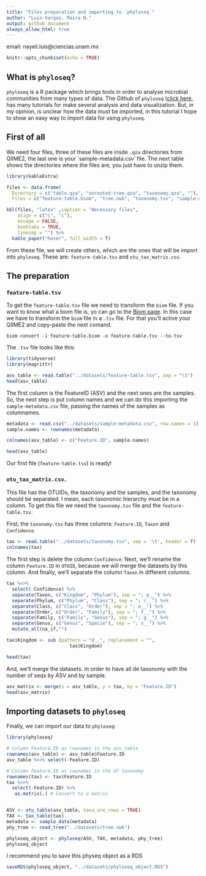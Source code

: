 ```yaml
---
title: "Files preparation and importing to `phyloseq`"
author: "Luis-Vargas, Maira N."
output: github_document
always_allow_html: true
---
```


email: nayeli.luis@ciencias.unam.mx

```r
knitr::opts_chunk$set(echo = TRUE)
```

## What is `phyloseq`?

`phyloseq` is a R package which brings tools in order to analyse microbial communities from many types of data. The Github  of `phyloseq` ([click here](https://joey711.github.io/phyloseq/), has many tutorials for make several analysis and data visualization. But, in my opinion, is unclear how the data must be imported, in this tutorial I hope to show an easy way to import data for using `phyloseq`. 

## First of all

We need four files, three of these files are insde `.qza` directories from QIIME2, the last one is your `sample-metadata.csv' file. The next table shows the directories where the files are, you just have to unzip them.

```r

library(kableExtra)

files <- data.frame(
  Directory = c("table.qza", "unrooted-tree.qza", "taxonomy.qza", ""),
  Files = c("feature-table.biom", "tree.nwk", "taxonomy.tsv", "sample-metadata. csv"))

kbl(files, "latex" ,caption = "Necessary files",
    align = c("c", "c"),
    escape = FALSE, 
    booktabs = TRUE,
    linesep = "") %>%
  kable_paper("hover", full_width = T)
```

From these file, we will create others, which are the ones that will be import into `phyloseq`. These are: `feature-table.tsv` and `otu_tax_matrix.csv`. 

## The preparation

### `feature-table.tsv`

To get the `feature-table.tsv` file we need to transform the `biom` file. If you want to know what a biom file is, yo can go to the [Biom page](https://biom-format.org). In this case we have to transform the `biom` file in a `.tsv` file. For that you'll active your QIIME2 and copy-paste the next comand. 

`biom convert -i feature-table.biom -o feature-table.tsv --to-tsv`


The `.tsv` file looks like this:

```r
library(tidyverse)
library(magrittr)

asv_table <- read.table("../datasets/feature-table.tsv", sep = "\t")
head(asv_table)
```

The first column is the FeatureID (ASV) and the next ones are the samples. So, the next step is put column names and we can do this importing the `sample-metadata.csv` file, passing the names of the samples as columnames. 

```r

metadata <- read.csv("../datasets/sample-metadata.csv", row.names = 1)
sample.names <- rownames(metadata)

colnames(asv_table) <- c("Feature.ID", sample.names)

head(asv_table)

```

Our first file (`feature-table.tsv`) is ready!


### `otu_tax_matrix.csv`. 

This file has the OTUIDs, the taxonomy and the samples, and the taxonomy should be separated. I mean, each taxonomic hierarchy must be in a column. To get this file we need the `taxonomy.tsv` file and the `feature-table.tsv`.  

First, the `taxonomy.tsv` has three columns: `Feature.ID`, `Taxon` and `Confidence`. 

```r

tax <- read.table("../datasets/taxonomy.tsv", sep = '\t', header = T)
colnames(tax)

```

The first step is delete the column `Confidence`. Next, we'll rename the column  `Feature.ID` in `OTUID`, because we will merge the datasets by this column. And finally, we'll separate the column `Taxon` in different columns. 

```r
tax %<>% 
  select(-Confidence) %>%
  separate(Taxon, c("Kingdom", "Phylum"), sep = "; p__") %>%
  separate(Phylum, c("Phylum", "Class"), sep = "; c__") %>%
  separate(Class, c("Class", "Order"), sep = "; o__") %>%
  separate(Order, c("Order", "Family"), sep = "; f__") %>%
  separate(Family, c("Family", "Genus"), sep = "; g__") %>%
  separate(Genus, c("Genus", "Specie"), sep = "; s__") %>%
  mutate_all(na_if,"")

tax$Kingdom <- sub (pattern = "d__", replacement = "", 
                       tax$Kingdom)

head(tax)
```

And, we'll merge the datasets. In order to have all de taxonomy with the number of seqs by ASV and by sample.

```r
asv_matrix <- merge(x = asv_table, y = tax, by = "Feature.ID")
head(asv_matrix)
```

## Importing datasets to `phyloseq`

Finally, we can import our data to `phyloseq`:

```r
library(phyloseq)

# Column Feature.ID as rownames in the asv_table
rownames(asv_table) <- asv_table$Feature.ID
asv_table %<>% select(-Feature.ID)

# Column Feature.ID as rownames in the df taxonomy
rownames(tax) <- tax$Feature.ID
tax %<>%
  select(-Feature.ID) %>%
   as.matrix(.) # Convert to a matrix


ASV <- otu_table(asv_table, taxa_are_rows = TRUE)
TAX <- tax_table(tax)
metadata <- sample_data(metadata)
phy_tree <- read_tree("../datasets/tree.nwk")

phyloseq_object <- phyloseq(ASV, TAX, metadata, phy_tree)
phyloseq_object
```

I recommend you to save this physeq object as a RDS

```r
saveRDS(phyloseq_object, "../datasets/phyloseq_object.RDS")
```

